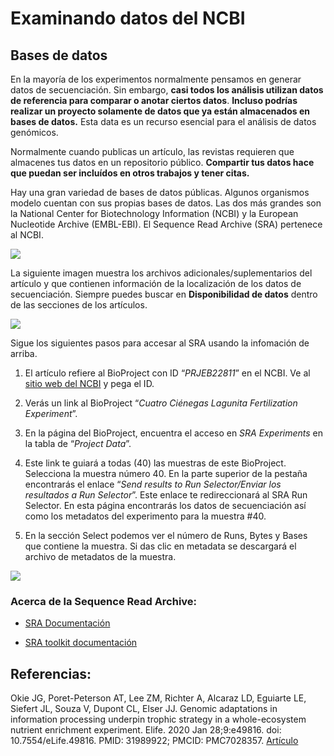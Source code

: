 # Examinando datos del NCBI

## Bases de datos

En la mayoría de los experimentos normalmente pensamos en generar datos de secuenciación. Sin embargo, **casi todos los análisis utilizan datos de referencia para comparar o anotar ciertos datos**. **Incluso podrías realizar un proyecto solamente de datos que ya están almacenados en bases de datos.** Esta data es un recurso esencial para el análisis de datos genómicos.

Normalmente cuando publicas un artículo, las revistas requieren que almacenes tus datos en un repositorio público. **Compartir tus datos hace que puedan ser incluídos en otros trabajos y tener citas.**

Hay una gran variedad de bases de datos públicas. Algunos organismos modelo cuentan con sus propias bases de datos. Las dos más grandes son la National Center for Biotechnology Information (NCBI) y la European Nucleotide Archive (EMBL-EBI). El Sequence Read Archive (SRA) pertenece al NCBI.

![](paper-okie.png){fig-align="center"}

La siguiente imagen muestra los archivos adicionales/suplementarios del artículo y que contienen información de la localización de los datos de secuenciación. Siempre puedes buscar en **Disponibilidad de datos** dentro de las secciones de los artículos.

![](additional-files-okie.png){fig-align="center"}

Sigue los siguientes pasos para accesar al SRA usando la infomación de arriba.

1.  El artículo refiere al BioProject con ID "*PRJEB22811*" en el NCBI. Ve al [sitio web del NCBI](https://www.ncbi.nlm.nih.gov/) y pega el ID.

2.  Verás un link al BioProject "*Cuatro Ciénegas Lagunita Fertilization Experiment*".

3.  En la página del BioProject, encuentra el acceso en *SRA Experiments* en la tabla de "*Project Data*".

4.  Este link te guiará a todas (40) las muestras de este BioProject. Selecciona la muestra número 40. En la parte superior de la pestaña encontrarás el enlace "*Send results to Run Selector/Enviar los resultados a Run Selector*". Este enlace te redireccionará al SRA Run Selector. En esta página encontrarás los datos de secuenciación así como los metadatos del experimento para la muestra #40.

5.  En la sección Select podemos ver el número de Runs, Bytes y Bases que contiene la muestra. Si das clic en metadata se descargará el archivo de metadatos de la muestra.

![](SRA1.png)

### Acerca de la Sequence Read Archive:

-   [SRA Documentación](https://www.ncbi.nlm.nih.gov/sra/docs/sragrowth/)

-   [SRA toolkit documentación](https://github.com/ncbi/sra-tools/wiki)

## Referencias:

Okie JG, Poret-Peterson AT, Lee ZM, Richter A, Alcaraz LD, Eguiarte LE, Siefert JL, Souza V, Dupont CL, Elser JJ. Genomic adaptations in information processing underpin trophic strategy in a whole-ecosystem nutrient enrichment experiment. Elife. 2020 Jan 28;9:e49816. doi: 10.7554/eLife.49816. PMID: 31989922; PMCID: PMC7028357. [Artículo](https://elifesciences.org/articles/49816)
